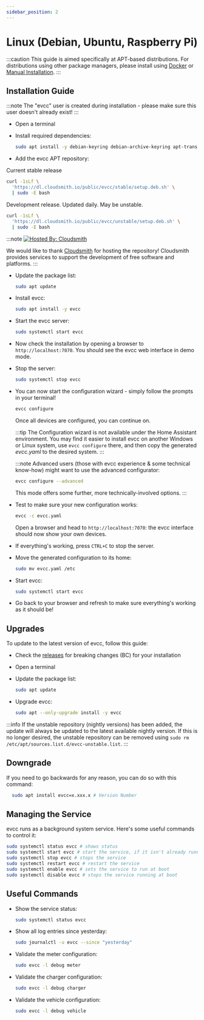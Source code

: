 ```yaml
---
sidebar_position: 2
---
```



# Linux (Debian, Ubuntu, Raspberry Pi)

:::caution
This guide is aimed specifically at APT-based distributions. For distributions using other package managers, please install using [Docker](docker) or [Manual Installation](manual).
:::

## Installation Guide

:::note
The "evcc" user is created during installation - please make sure this user doesn't already exist!
:::

- Open a terminal
- Install required dependencies:

  ```sh
  sudo apt install -y debian-keyring debian-archive-keyring apt-transport-https curl
  ```

- Add the evcc APT repository:

<Tabs groupId="release-type">
  <TabItem value="Release" label="Release" default>
  Current stable release

```sh
curl -1sLf \
  'https://dl.cloudsmith.io/public/evcc/stable/setup.deb.sh' \
  | sudo -E bash
```

  </TabItem>
  <TabItem value="Nightly" label="Nightly">
  Development release. Updated daily. May be unstable.

```sh
curl -1sLf \
  'https://dl.cloudsmith.io/public/evcc/unstable/setup.deb.sh' \
  | sudo -E bash
```

  </TabItem>
</Tabs>

:::note
[![Hosted By: Cloudsmith](https://img.shields.io/badge/OSS%20hosting%20by-cloudsmith-blue?logo=cloudsmith&style=flat-square)](https://cloudsmith.com)

We would like to thank [Cloudsmith](https://cloudsmith.com) for hosting the repository!
Cloudsmith provides services to support the development of free software and platforms.
:::

- Update the package list:

  ```sh
  sudo apt update
  ```

- Install evcc:

  ```sh
  sudo apt install -y evcc
  ```

- Start the evcc server:

  ```sh
  sudo systemctl start evcc
  ```

- Now check the installation by opening a browser to `http://localhost:7070`. You should see the evcc web interface in demo mode.

- Stop the server:

  ```sh
  sudo systemctl stop evcc
  ```

- You can now start the configuration wizard - simply follow the prompts in your terminal!

  ```sh
  evcc configure
  ```

  Once all devices are configured, you can continue on.

  :::tip
  The Configuration wizard is not available under the Home Assistant environment.
  You may find it easier to install evcc on another Windows or Linux system, use `evcc configure` there, and then copy the generated _evcc.yaml_ to the desired system.
  :::

  :::note
  Advanced users (those with evcc experience & some technical know-how) might want to use the advanced configurator:

  ```sh
  evcc configure --advanced
  ```

  This mode offers some further, more technically-involved options.
  :::

- Test to make sure your new configuration works:

  ```sh
  evcc -c evcc.yaml
  ```

  Open a browser and head to `http://localhost:7070`: the evcc interface should now show your own devices.

- If everything's working, press `CTRL+C` to stop the server.

- Move the generated configuration to its home:

  ```sh
  sudo mv evcc.yaml /etc
  ```

- Start evcc:

  ```sh
  sudo systemctl start evcc
  ```

- Go back to your browser and refresh to make sure everything's working as it should be!

## Upgrades

To update to the latest version of evcc, follow this guide:

- Check the [releases](https://github.com/evcc-io/evcc/releases) for breaking changes (BC) for your installation
- Open a terminal
- Update the package list:

  ```sh
  sudo apt update
  ```

- Upgrade evcc:

  ```sh
  sudo apt --only-upgrade install -y evcc
  ```

:::info
If the unstable repository (nightly versions) has been added, the update will always be updated to the latest available nightly version. If this is no longer desired, the unstable repository can be removed using `sudo rm /etc/apt/sources.list.d/evcc-unstable.list`.
:::

## Downgrade

If you need to go backwards for any reason, you can do so with this command:

```sh
  sudo apt install evcc=x.xxx.x # Version Number
```

## Managing the Service

evcc runs as a background system service. Here's some useful commands to control it:

```sh
sudo systemctl status evcc # shows status
sudo systemctl start evcc # start the service, if it isn't already running
sudo systemctl stop evcc # stops the service
sudo systemctl restart evcc # restart the service
sudo systemctl enable evcc # sets the service to run at boot
sudo systemctl disable evcc # stops the service running at boot
```

## Useful Commands

- Show the service status:

  ```sh
  sudo systemctl status evcc
  ```

- Show all log entries since yesterday:

  ```sh
  sudo journalctl -u evcc --since "yesterday"
  ```

- Validate the meter configuration:

  ```sh
  sudo evcc -l debug meter
  ```

- Validate the charger configuration:

  ```sh
  sudo evcc -l debug charger
  ```

- Validate the vehicle configuration:

  ```sh
  sudo evcc -l debug vehicle
  ```
